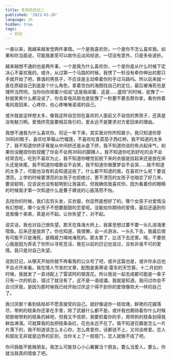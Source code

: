 ```yaml
---
title: 冬天的日记二
published: '2021-01-20'
language: zh
hidden: true
tags:
  - 日记
---
```


一直以来，我越来越发觉两件事情。一个是我喜欢你，一个是你不怎么喜欢我。如果和你当面说，可能我甚至可以故作云淡风轻说，一切没有意外，只是多些波折。

越来越想不通的也是两件事，一个是我为什么喜欢你，一个是你是从什么时候下定决心不喜欢我的。或许，从过第一个马路的时候，我愣了一秒没有牵你伸出的那只手就开始了吧，靠谱的男孩子，不应该是主动牵着你的手过马路吗。所以后来就一直在质疑自己到底是个什么角色，拿着空白的海图找自己的定位，最后被淹死也是理所当然吧。当你向你闺蜜介绍说“这是我闺蜜，这是……盛阳”的时候，犹豫了一秒就笑笑什么都没说了，你去拿电风扇也是犹豫了一秒要不要去帮你拿，看你拎着电风扇回来，心疼你，也心疼唯唯诺诺的自己。

或许就是这样想太多，像我这样自恋但在喜欢的人面前又不自信的男孩子，还真是没有魅力啊。爱情终究是要相互吸引的，爱永远不是要求对方爱回来的理由。

我想不通我为什么喜欢你。将近一年下来，其实我对你所知甚少。我只知道你穿36码的鞋子，喜欢吃草莓山竹榴莲，不喜欢吃青菜茄子西红柿。我不知道的太多了，我不知道你挤牙膏是从中间挤还是从底下挤，我不知道你说的有点起床气，如果你没醒捏你脸捏醒了你会不会用36码的脚踢人，我不知道你吃到好吃的会不会经常去吃，吃到不喜欢为止，我不知道你睡觉前脱下来的衣服是挂起来还是放在床头还是床尾，我不知道你唱歌会不会笑，我不知道你做噩梦会不会哭……我不知道的太多了，可能也没有机会知道这些了。什么都不知道的我，在喜欢什么呢？要说漂亮，上学的时候更漂亮的女孩子也拒绝过，更不漂亮的女孩子也暗恋了好几年。要说聪明，应该说也没有聪明到让我喜欢。但我确信我喜欢你，因为看着你的眼睛的时候我才第一次知道什么是曹子建说的心振荡而不怡。

去找你的时候，我们去剪头发，买衣服，你显然是想好了的。哪个女孩子对爱情没有幻想呢，哪个女孩子不想要甜甜的恋爱呢。没能给你期待的爱情，最后还逼到你说我像个弟弟，真是对不起。让你失望了，对不起。

说实话，我也对自己很失望。那天在珠海大桥上，我甚至想过要不要一头扎进海里喂鱼。后来还是放弃了。你也知道，我很懒，会一点游泳，一头扎下去，我最后很有可能不只是淹死，是精疲力竭地淹死的。那太累了，比活下去还累。哦，不要担心我是因为弄丢了你所以寻死觅活，我在以前的日记也说过，没有非谁不可的爱情。我只是对自己失望。

说到日记，从哪天开始你就不再看我的公众号了吧，或许这篇也是，或许你永远也不会点开来看。我在情人节发的文章，配图是奥蒂诺·雷东的天竺葵，十二月初的时候，我就发了一首诗配上了雷诺阿的银莲花。所以我说一起去成都可能是一辈子只有一次的机会，错过了就没有了，这不是一语成谶，我就是知道。我问过你会不会讨厌我，是因为那时候我已经开始讨厌这个得不到你的爱情像败犬一样的自己了。

我讨厌那个看到结局却不愿意接受的自己。就好像送你一枝玫瑰，鲜艳的花瓣落尽，带刺的枝条你还拿在手里，除了武器什么都不是。或许我也期待着你什么时候把那根带刺的枝条扔掉吧，但我又不信邪，我要抓着你的手，用带刺的枝条划得我鲜血淋漓。可就算我的血把枝条染红，花也永远不在了。我不知道花瓣是怎么一片片落下的，我不知道该怎么关心你，怎么疼爱你，话都说不上，又何谈疼爱。恋人和朋友无非就是边界的区别，当你关上了一扇扇门，恋人就做不成了吧。

你问我能不能做朋友。我怎么可能甘心小心翼翼当个朋友。要么当爱人，要么，你就当我真的喂鱼了吧。
